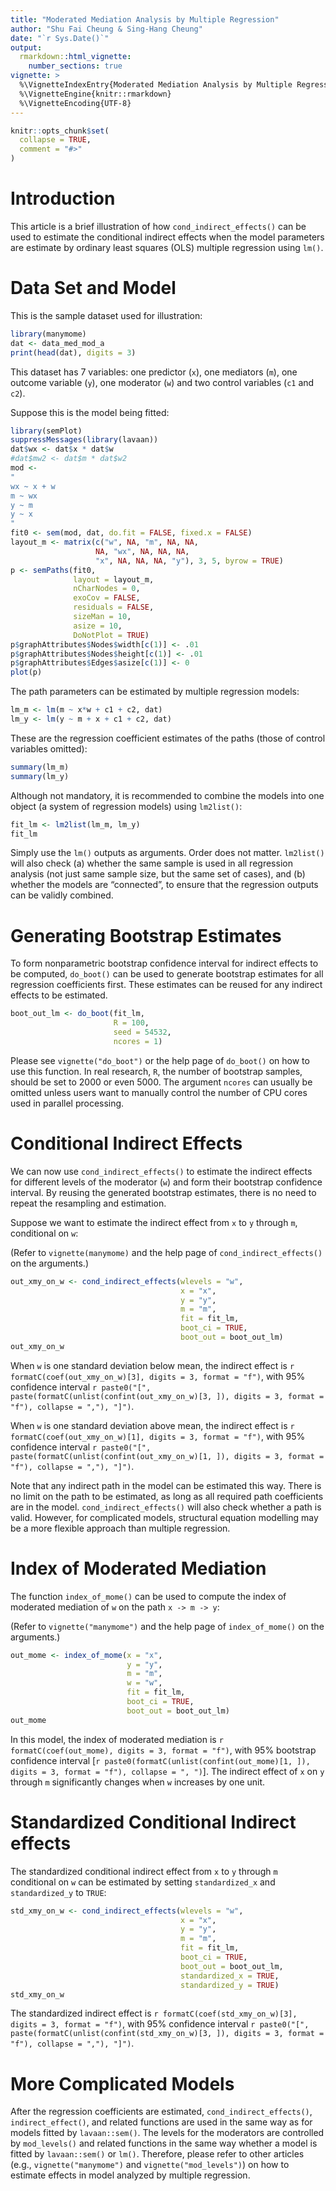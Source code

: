 ```yaml
---
title: "Moderated Mediation Analysis by Multiple Regression"
author: "Shu Fai Cheung & Sing-Hang Cheung"
date: "`r Sys.Date()`"
output:
  rmarkdown::html_vignette:
    number_sections: true
vignette: >
  %\VignetteIndexEntry{Moderated Mediation Analysis by Multiple Regression}
  %\VignetteEngine{knitr::rmarkdown}
  %\VignetteEncoding{UTF-8}
---
```


```r
knitr::opts_chunk$set(
  collapse = TRUE,
  comment = "#>"
)
```

# Introduction

This article is a brief illustration of how
`cond_indirect_effects()`
can be used to estimate the conditional
indirect effects
when the model parameters are estimate by
ordinary least squares (OLS) multiple regression
using `lm()`.

# Data Set and Model

This is the sample dataset used for
illustration:

```r
library(manymome)
dat <- data_med_mod_a
print(head(dat), digits = 3)
```

This dataset has 7 variables:
one predictor (`x`),
one mediators (`m`),
one outcome variable (`y`),
one moderator (`w`)
and two control variables (`c1` and `c2`).

Suppose this is the model being fitted:

```r
library(semPlot)
suppressMessages(library(lavaan))
dat$wx <- dat$x * dat$w
#dat$mw2 <- dat$m * dat$w2
mod <-
"
wx ~ x + w
m ~ wx
y ~ m
y ~ x
"
fit0 <- sem(mod, dat, do.fit = FALSE, fixed.x = FALSE)
layout_m <- matrix(c("w", NA, "m", NA, NA,
                   NA, "wx", NA, NA, NA,
                   "x", NA, NA, NA, "y"), 3, 5, byrow = TRUE)
p <- semPaths(fit0,
              layout = layout_m,
              nCharNodes = 0,
              exoCov = FALSE,
              residuals = FALSE,
              sizeMan = 10,
              asize = 10,
              DoNotPlot = TRUE)
p$graphAttributes$Nodes$width[c(1)] <- .01
p$graphAttributes$Nodes$height[c(1)] <- .01
p$graphAttributes$Edges$asize[c(1)] <- 0
plot(p)
```

The path parameters
can be estimated by multiple regression models:

```r
lm_m <- lm(m ~ x*w + c1 + c2, dat)
lm_y <- lm(y ~ m + x + c1 + c2, dat)
```

These are the regression coefficient estimates of
the paths (those of control variables omitted):

```r
summary(lm_m)
summary(lm_y)
```

Although not mandatory, it is recommended to combine the
models into one object (a system of regression models)
using `lm2list()`:

```r
fit_lm <- lm2list(lm_m, lm_y)
fit_lm
```

Simply use the `lm()` outputs as arguments. Order does not
matter. `lm2list()` will also check (a) whether the same
sample is used in all regression analysis (not just
same sample size, but the same set of cases), and (b)
whether the models are "connected", to ensure that
the regression outputs can be validly combined.

# Generating Bootstrap Estimates

To form nonparametric bootstrap confidence interval for
indirect effects to be computed, `do_boot()` can be used
to generate bootstrap estimates for all regression
coefficients first. These estimates can be reused for
any indirect effects to be estimated.


```r
boot_out_lm <- do_boot(fit_lm,
                       R = 100,
                       seed = 54532,
                       ncores = 1)
```

Please see `vignette("do_boot")` or
the help page of `do_boot()` on how
to use this function. In real research,
`R`, the number of bootstrap samples,
should be set to 2000 or even 5000.
The argument `ncores` can usually be omitted
unless users want to manually control
the number of CPU cores used in
parallel processing.

# Conditional Indirect Effects

We can now use `cond_indirect_effects()` to
estimate the indirect effects for
different levels of the moderator (`w`) and
form their
bootstrap confidence interval. By reusing
the generated bootstrap
estimates, there is no need to repeat the
resampling and estimation.

Suppose we want to estimate the indirect
effect from `x` to `y` through `m`,
conditional on `w`:

(Refer to `vignette(manymome)` and the help page
of `cond_indirect_effects()` on the arguments.)

```r
out_xmy_on_w <- cond_indirect_effects(wlevels = "w",
                                      x = "x",
                                      y = "y",
                                      m = "m",
                                      fit = fit_lm,
                                      boot_ci = TRUE,
                                      boot_out = boot_out_lm)
out_xmy_on_w
```

When `w` is one standard deviation
below mean, the indirect effect is
`r formatC(coef(out_xmy_on_w)[3], digits = 3, format = "f")`,
with 95% confidence interval
`r paste0("[", paste(formatC(unlist(confint(out_xmy_on_w)[3, ]), digits = 3, format = "f"), collapse = ","), "]")`.

When `w` is one standard deviation
above mean, the indirect effect is
`r formatC(coef(out_xmy_on_w)[1], digits = 3, format = "f")`,
with 95% confidence interval
`r paste0("[", paste(formatC(unlist(confint(out_xmy_on_w)[1, ]), digits = 3, format = "f"), collapse = ","), "]")`.

Note that any indirect path in the model can be
estimated this way. There is no limit on the path
to be estimated, as long
as all required path coefficients are in the model.
`cond_indirect_effects()` will also check whether a path is valid.
However, for complicated models, structural
equation modelling may be a more flexible approach
than multiple regression.

# Index of Moderated Mediation

The function `index_of_mome()` can be used to compute
the index of moderated mediation of `w` on the
path `x -> m -> y`:

(Refer to `vignette("manymome")` and the help page
of `index_of_mome()` on the arguments.)

```r
out_mome <- index_of_mome(x = "x",
                          y = "y",
                          m = "m",
                          w = "w",
                          fit = fit_lm,
                          boot_ci = TRUE,
                          boot_out = boot_out_lm)
out_mome
```

In this model, the index of moderated mediation is
`r formatC(coef(out_mome), digits = 3, format = "f")`,
with 95% bootstrap confidence interval
[`r paste0(formatC(unlist(confint(out_mome)[1, ]), digits = 3, format = "f"), collapse = ", ")`].
The indirect effect of `x` on `y` through `m`
significantly changes when
`w` increases by one unit.

# Standardized Conditional Indirect effects

The standardized conditional indirect
effect from `x` to `y` through `m` conditional
on `w`
can be estimated by setting
`standardized_x` and `standardized_y` to `TRUE`:

```r
std_xmy_on_w <- cond_indirect_effects(wlevels = "w",
                                      x = "x",
                                      y = "y",
                                      m = "m",
                                      fit = fit_lm,
                                      boot_ci = TRUE,
                                      boot_out = boot_out_lm,
                                      standardized_x = TRUE,
                                      standardized_y = TRUE)
std_xmy_on_w
```

The standardized indirect effect is
`r formatC(coef(std_xmy_on_w)[3], digits = 3, format = "f")`,
with 95% confidence interval
`r paste0("[", paste(formatC(unlist(confint(std_xmy_on_w)[3, ]), digits = 3, format = "f"), collapse = ","), "]")`.

# More Complicated Models

After the regression coefficients are estimated,
`cond_indirect_effects()`, `indirect_effect()`,
and related functions are used in the same way as
for models fitted by `lavaan::sem()`. The levels
for the moderators are controlled by `mod_levels()`
and related functions in the same way whether a
model is fitted by `lavaan::sem()` or `lm()`.
Therefore, please refer to other articles (e.g.,
`vignette("manymome")` and `vignette("mod_levels")`)
on how to estimate effects in model analyzed by
multiple regression.